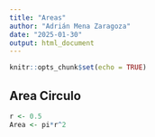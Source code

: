 ```yaml
---
title: "Areas"
author: "Adrián Mena Zaragoza"
date: "2025-01-30"
output: html_document
---
```


```r
knitr::opts_chunk$set(echo = TRUE)
```

## Area Circulo


```r

r <- 0.5
Area <- pi*r^2
```



